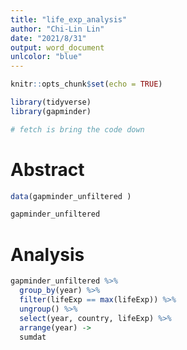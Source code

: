 ```yaml
---
title: "life_exp_analysis"
author: "Chi-Lin Lin"
date: "2021/8/31"
output: word_document
unlcolor: "blue"
---
```


```r
knitr::opts_chunk$set(echo = TRUE)
```
```r
library(tidyverse)
library(gapminder)
```

```r
# fetch is bring the code down
```


# Abstract

```r
data(gapminder_unfiltered )
```
```r
gapminder_unfiltered
```


# Analysis

```r
gapminder_unfiltered %>% 
  group_by(year) %>% 
  filter(lifeExp == max(lifeExp)) %>% 
  ungroup() %>% 
  select(year, country, lifeExp) %>% 
  arrange(year) ->
  sumdat
```










